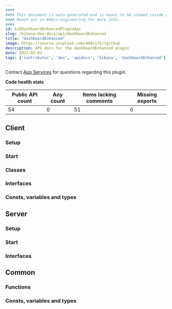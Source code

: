 ```yaml
---
####
#### This document is auto-generated and is meant to be viewed inside our experimental, new docs system.
#### Reach out in #docs-engineering for more info.
####
id: kibDashboardEnhancedPluginApi
slug: /kibana-dev-docs/api/dashboardEnhanced
title: "dashboardEnhanced"
image: https://source.unsplash.com/400x175/?github
description: API docs for the dashboardEnhanced plugin
date: 2023-02-03
tags: ['contributor', 'dev', 'apidocs', 'kibana', 'dashboardEnhanced']
---
```




Contact [App Services](https://github.com/orgs/elastic/teams/kibana-app-services) for questions regarding this plugin.

**Code health stats**

| Public API count  | Any count | Items lacking comments | Missing exports |
|-------------------|-----------|------------------------|-----------------|
| 54 | 0 | 51 | 0 |

## Client

### Setup
<DocDefinitionList data={[dashboardEnhancedObj.client.setup]}/>

### Start
<DocDefinitionList data={[dashboardEnhancedObj.client.start]}/>

### Classes
<DocDefinitionList data={dashboardEnhancedObj.client.classes}/>

### Interfaces
<DocDefinitionList data={dashboardEnhancedObj.client.interfaces}/>

### Consts, variables and types
<DocDefinitionList data={dashboardEnhancedObj.client.misc}/>

## Server

### Setup
<DocDefinitionList data={[dashboardEnhancedObj.server.setup]}/>

### Start
<DocDefinitionList data={[dashboardEnhancedObj.server.start]}/>

### Interfaces
<DocDefinitionList data={dashboardEnhancedObj.server.interfaces}/>

## Common

### Functions
<DocDefinitionList data={dashboardEnhancedObj.common.functions}/>

### Consts, variables and types
<DocDefinitionList data={dashboardEnhancedObj.common.misc}/>

